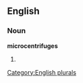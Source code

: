 ==English==

===Noun===
'''microcentrifuges'''

# {{plural of|[[microcentrifuge]]}}

[[Category:English plurals]]